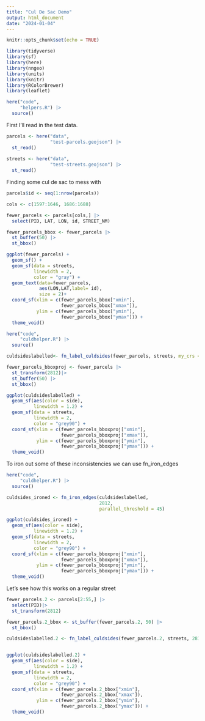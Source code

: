 ```yaml
---
title: "Cul De Sac Demo"
output: html_document
date: "2024-01-04"
---
```


```r
knitr::opts_chunk$set(echo = TRUE)
```

```r
library(tidyverse)
library(sf)
library(here)
library(nngeo)
library(units)
library(knitr)
library(RColorBrewer)
library(leaflet)

here("code",
     "helpers.R") |>
  source()
```

First I'll read in the test data.

```r
parcels <- here("data",
                "test-parcels.geojson") |>
  st_read()
  
streets <- here("data",
                "test-streets.geojson") |>
  st_read()
```
Finding some cul de sac to mess with
```r
parcels$id <- seq(1:nrow(parcels))

cols <- c(1597:1646, 1686:1688)

fewer_parcels <- parcels[cols,] |>
  select(PID, LAT, LON, id, STREET_NM)

fewer_parcels_bbox <- fewer_parcels |>
  st_buffer(50) |>
  st_bbox()

ggplot(fewer_parcels) +
  geom_sf() +
  geom_sf(data = streets,
          linewidth = 2,
          color = "gray") +
  geom_text(data=fewer_parcels, 
            aes(LON,LAT,label= id),
            size = 2)+
  coord_sf(xlim = c(fewer_parcels_bbox["xmin"],
                    fewer_parcels_bbox["xmax"]),
           ylim = c(fewer_parcels_bbox["ymin"],
                    fewer_parcels_bbox["ymax"])) +
  theme_void()
```


```r
here("code",
     "culdhelper.R") |>
  source()

culdsideslabelled<- fn_label_culdsides(fewer_parcels, streets, my_crs = 2812)

fewer_parcels_bboxproj <- fewer_parcels |>
  st_transform(2812)|>
  st_buffer(50) |>
  st_bbox()

ggplot(culdsideslabelled) +
  geom_sf(aes(color = side),
          linewidth = 1.2) +
  geom_sf(data = streets,
          linewidth = 2,
          color = "grey90") +
  coord_sf(xlim = c(fewer_parcels_bboxproj["xmin"],
                    fewer_parcels_bboxproj["xmax"]),
           ylim = c(fewer_parcels_bboxproj["ymin"],
                    fewer_parcels_bboxproj["ymax"])) +
  theme_void()
```
 
To iron out some of these inconsistencies we can use fn_iron_edges
```r
here("code",
     "culdhelper.R") |>
  source()

culdsides_ironed <- fn_iron_edges(culdsideslabelled,
                                  2812,
                                  parallel_threshold = 45)

ggplot(culdsides_ironed) +
  geom_sf(aes(color = side),
          linewidth = 1.2) +
  geom_sf(data = streets,
          linewidth = 2,
          color = "grey90") +
  coord_sf(xlim = c(fewer_parcels_bboxproj["xmin"],
                    fewer_parcels_bboxproj["xmax"]),
           ylim = c(fewer_parcels_bboxproj["ymin"],
                    fewer_parcels_bboxproj["ymax"])) +
  theme_void()
```


Let's see how this works on a regular street
```r
fewer_parcels.2 <- parcels[2:55,] |>
  select(PID)|>
  st_transform(2812)

fewer_parcels.2_bbox <- st_buffer(fewer_parcels.2, 50) |>
  st_bbox()

culdsideslabelled.2 <- fn_label_culdsides(fewer_parcels.2, streets, 2812)


ggplot(culdsideslabelled.2) +
  geom_sf(aes(color = side),
          linewidth = 1.2) +
  geom_sf(data = streets,
          linewidth = 2,
          color = "grey90") +
  coord_sf(xlim = c(fewer_parcels.2_bbox["xmin"],
                    fewer_parcels.2_bbox["xmax"]),
           ylim = c(fewer_parcels.2_bbox["ymin"],
                    fewer_parcels.2_bbox["ymax"])) +
  theme_void()
```

